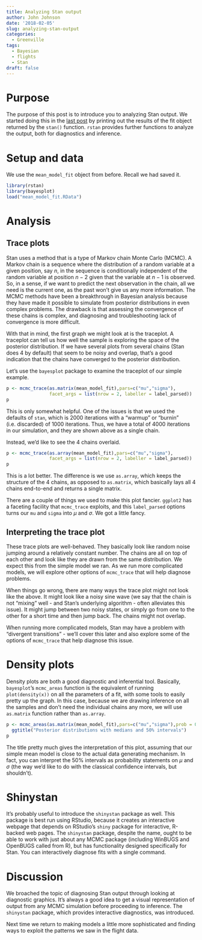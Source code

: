 ```yaml
---
title: Analyzing Stan output
author: John Johnson
date: '2018-02-05'
slug: analyzing-stan-output
categories:
  - Greenville
tags:
  - Bayesian
  - flights
  - Stan
draft: false
---
```


# Purpose

The purpose of this post is to introduce you to analyzing Stan output. We started doing this in the [last post](/post/analyzing-gsp-flights-using-bayesian-analysis-with-stan) by printing out the results of the fit object returned by the `stan()` function. `rstan` provides further functions to analyze the output, both for diagnostics and inference.

<!--more-->

# Setup and data

We use the `mean_model_fit` object from before. Recall we had saved it.

```r
library(rstan)
library(bayesplot)
load("mean_model_fit.RData")
```

# Analysis

## Trace plots

Stan uses a method that is a type of Markov chain Monte Carlo (MCMC). A Markov chain is a sequence where the distribution of a random variable at a given position, say $n$, in the sequence is conditionally independent of the random variable at position $n-2$ given that the variable at $n-1$ is observed. So, in a sense, if we want to predict the next observation in the chain, all we need is the current one, as the past won't give us any more information. The MCMC methods have been a breakthrough in Bayesian analysis because they have made it possible to simulate from posterior distributions in even complex problems. The drawback is that assessing the convergence of these chains is complex, and diagnosing and troubleshooting lack of convergence is more difficult.

With that in mind, the first graph we might look at is the traceplot. A traceplot can tell us how well the sample is exploring the space of the posterior distribution. If we have several plots from several chains (Stan does 4 by default) that seem to be noisy and overlap, that's a good indication that the chains have converged to the posterior distribution.

Let's use the `bayesplot` package to examine the traceplot of our simple example.

```r
p <- mcmc_trace(as.matrix(mean_model_fit),pars=c("mu","sigma"),
                facet_args = list(nrow = 2, labeller = label_parsed))
p
```

This is only somewhat helpful. One of the issues is that we used the defaults of `stan`, which is 2000 iterations with a "warmup" or "burnin" (i.e. discarded) of 1000 iterations. Thus, we have a total of 4000 iterations in our simulation, and they are shown above as a single chain.

Instead, we'd like to see the 4 chains overlaid.

```r
p <- mcmc_trace(as.array(mean_model_fit),pars=c("mu","sigma"),
                facet_args = list(nrow = 2, labeller = label_parsed))
p
```

This is a lot better. The difference is we use `as.array`, which keeps the structure of the 4 chains, as opposed to `as.matrix`, which basically lays all 4 chains end-to-end and returns a single matrix.

There are a couple of things we used to make this plot fancier. `ggplot2` has a faceting facility that `mcmc_trace` exploits, and this `label_parsed` options turns our `mu` and `sigma` into $\mu$ and $\sigma$. We got a little fancy.

## Interpreting the trace plot

These trace plots are well-behaved. They basically look like random noise jumping around a relatively constant number. The chains are all on top of each other and look like they are drawn from the same distribution. We expect this from the simple model we ran. As we run more complicated models, we will explore other options of `mcmc_trace` that will help diagnose problems.

When things go wrong, there are many ways the trace plot might not look like the above. It might look like a noisy sine wave (we say that the chain is not "mixing" well - and Stan's underlying algorithm - often alleviates this issue). It might jump between two noisy states, or simply go from one to the other for a short time and then jump back. The chains might not overlap.

When running more complicated models, Stan may have a problem with "divergent transitions" - we'll cover this later and also explore some of the options of `mcmc_trace` that help diagnose this issue.

# Density plots

Density plots are both a good diagnostic and inferential tool. Basically, `bayesplot`'s `mcmc_areas` function is the equivalent of running `plot(density(x))` on all the parameters of a fit, with some tools to easily pretty up the graph. In this case, because we are drawing inference on all the samples and don't need the individual chains any more, we will use `as.matrix` function rather than `as.array`.

```r
p <- mcmc_areas(as.matrix(mean_model_fit),pars=c("mu","sigma"),prob = 0.5) +
  ggtitle("Posterior distributions with medians and 50% intervals")
p
```

The title pretty much gives the interpretation of this plot, assuming that our simple mean model is close to the actual data generating mechanism. In fact, you can interpret the 50% intervals as probability statements on $\mu$ and $\sigma$ (the way we'd like to do with the classical confidence intervals, but shouldn't).

# Shinystan

It's probably useful to introduce the `shinystan` package as well. This package is best run using RStudio, because it creates an interactive webpage that depends on RStudio's `shiny` package for interactive, R-backed web pages. The `shinystan` package, despite the name, ought to be able to work with just about any MCMC package (including WinBUGS and OpenBUGS called from R), but has functionality designed specifically for Stan. You can interactively diagnose fits with a single command. 

# Discussion

We broached the topic of diagnosing Stan output through looking at diagnostic graphics. It's always a good idea to get a visual representation of output from any MCMC simulation before proceeding to inference. The `shinystan` package, which provides interactive diagnostics, was introduced.

Next time we return to making models a little more sophisticated and finding ways to exploit the patterns we saw in the flight data.